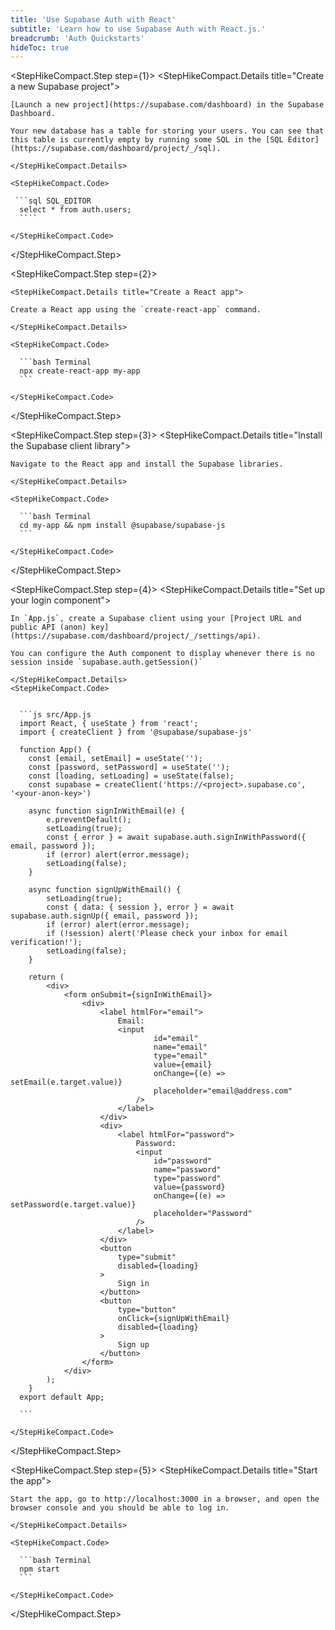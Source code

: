 ```yaml
---
title: 'Use Supabase Auth with React'
subtitle: 'Learn how to use Supabase Auth with React.js.'
breadcrumb: 'Auth Quickstarts'
hideToc: true
---
```


<StepHikeCompact>

  <StepHikeCompact.Step step={1}>
    <StepHikeCompact.Details title="Create a new Supabase project">

    [Launch a new project](https://supabase.com/dashboard) in the Supabase Dashboard.

    Your new database has a table for storing your users. You can see that this table is currently empty by running some SQL in the [SQL Editor](https://supabase.com/dashboard/project/_/sql).

    </StepHikeCompact.Details>

    <StepHikeCompact.Code>

     ```sql SQL_EDITOR
      select * from auth.users;
      ````

    </StepHikeCompact.Code>

  </StepHikeCompact.Step>

  <StepHikeCompact.Step step={2}>

    <StepHikeCompact.Details title="Create a React app">

    Create a React app using the `create-react-app` command.

    </StepHikeCompact.Details>

    <StepHikeCompact.Code>

      ```bash Terminal
      npx create-react-app my-app
      ```

    </StepHikeCompact.Code>

  </StepHikeCompact.Step>

  <StepHikeCompact.Step step={3}>
    <StepHikeCompact.Details title="Install the Supabase client library">

    Navigate to the React app and install the Supabase libraries.

    </StepHikeCompact.Details>

    <StepHikeCompact.Code>

      ```bash Terminal
      cd my-app && npm install @supabase/supabase-js
      ```

    </StepHikeCompact.Code>

  </StepHikeCompact.Step>

  <StepHikeCompact.Step step={4}>
    <StepHikeCompact.Details title="Set up your login component">

    In `App.js`, create a Supabase client using your [Project URL and public API (anon) key](https://supabase.com/dashboard/project/_/settings/api).

    You can configure the Auth component to display whenever there is no session inside `supabase.auth.getSession()`

    </StepHikeCompact.Details>
    <StepHikeCompact.Code>


      ```js src/App.js
      import React, { useState } from 'react';
      import { createClient } from '@supabase/supabase-js'

      function App() {
        const [email, setEmail] = useState('');
        const [password, setPassword] = useState('');
        const [loading, setLoading] = useState(false);
        const supabase = createClient('https://<project>.supabase.co', '<your-anon-key>')

        async function signInWithEmail(e) {
            e.preventDefault();
            setLoading(true);
            const { error } = await supabase.auth.signInWithPassword({ email, password });
            if (error) alert(error.message);
            setLoading(false);
        }

        async function signUpWithEmail() {
            setLoading(true);
            const { data: { session }, error } = await supabase.auth.signUp({ email, password });
            if (error) alert(error.message);
            if (!session) alert('Please check your inbox for email verification!');
            setLoading(false);
        }

        return (
            <div>
                <form onSubmit={signInWithEmail}>
                    <div>
                        <label htmlFor="email">
                            Email:
                            <input
                                    id="email"
                                    name="email"
                                    type="email"
                                    value={email}
                                    onChange={(e) => setEmail(e.target.value)}
                                    placeholder="email@address.com"
                                />
                            </label>
                        </div>
                        <div>
                            <label htmlFor="password">
                                Password:
                                <input
                                    id="password"
                                    name="password"
                                    type="password"
                                    value={password}
                                    onChange={(e) => setPassword(e.target.value)}
                                    placeholder="Password"
                                />
                            </label>
                        </div>
                        <button
                            type="submit"
                            disabled={loading}
                        >
                            Sign in
                        </button>
                        <button
                            type="button"
                            onClick={signUpWithEmail}
                            disabled={loading}
                        >
                            Sign up
                        </button>
                    </form>
                </div>
            );
        }
      export default App;

      ```

    </StepHikeCompact.Code>

  </StepHikeCompact.Step>

  <StepHikeCompact.Step step={5}>
    <StepHikeCompact.Details title="Start the app">

    Start the app, go to http://localhost:3000 in a browser, and open the browser console and you should be able to log in.

    </StepHikeCompact.Details>

    <StepHikeCompact.Code>

      ```bash Terminal
      npm start
      ```

    </StepHikeCompact.Code>

  </StepHikeCompact.Step>
</StepHikeCompact>
